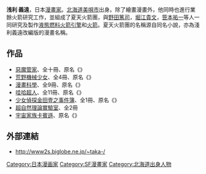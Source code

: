 {{japanese|japanese=あさり よしとお|romaji=Asari Yoshitō}}
'''浅利 義遠'''{{BD|1962年|11月20日|catIdx=Asari Yoshitoo}}，日本[[漫畫家|漫畫家]]。[[北海道|北海道]][[美唄市|美唄市]]出身。除了繪畫漫畫外，他同時也進行業餘火箭研究工作，並組成了夏天火箭團，與[[野田篤司|野田篤司]]，[[堀江貴文|堀江貴文]]，[[笹本祐一|笹本祐一]]等人一同研究及製作[[液態燃料火箭引擎|液態燃料火箭引擎]]和[[火箭|火箭]]。夏天火箭團的名稱源自同名小說，亦為淺利義遠改編版的漫畫名稱。

==作品==
* [[惡魔管家|惡魔管家]]、全十冊、原名《{{lang|ja|るくるく}}》
* [[荒野機械少女|荒野機械少女]]、全4冊、原名《{{link-ja|荒野の蒸気娘}}》
* [[漫畫科學|漫畫科學]]、全9冊、原名《{{link-ja|まんがサイエンス}}》
* [[哇哈超人|哇哈超人]]、全11冊、原名《{{link-ja|ワッハマン}}》
* [[少女偵探金田壹之事件簿|少女偵探金田壹之事件簿]]、全1冊、原名《{{link-ja|少女探偵 金田はじめの事件簿}}》
* [[超自然理論實驗室|超自然理論實驗室]]、全2冊
* [[宇宙家族卡賓遜|宇宙家族卡賓遜]]、原名《{{link-ja|宇宙家族カールビンソン}}》

==外部連結==
* {{ja}} http://www2s.biglobe.ne.jp/~taka-/ {{Wayback|url=http://www2s.biglobe.ne.jp/~taka-/ |date=20210126234900 }}


{{DEFAULTSORT:Asari Yoshitoo}}
[[Category:日本漫画家|Category:日本漫画家]]
[[Category:SF漫畫家|Category:SF漫畫家]]
[[Category:北海道出身人物|Category:北海道出身人物]]
{{manga-stub}}